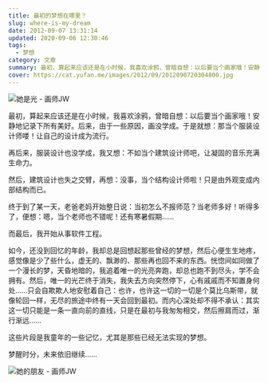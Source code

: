 ```yaml
---
title: 最初的梦想在哪里？
slug: where-is-my-dream
date: 2012-09-07 13:31:14
updated: 2020-09-06 12:30:46
tags:
  - 梦想
category: 文章
summary: 最初，算起来应该还是在小时候，我喜欢涂鸦，曾暗自想：以后要当个画家哦！安静地记录下所有美好。后来，由于一些原因，画没学成。
cover: https://cat.yufan.me/images/2012/09/2012090720304800.jpg
---
```


![她是光 - 画师JW](https://cat.yufan.me/images/2012/09/2012090720323100.jpg)

<MusicPlayer netease={427419132} />

最初，算起来应该还是在小时候，我喜欢涂鸦，曾暗自想：以后要当个画家哦！安静地记录下所有美好。后来，由于一些原因，画没学成。于是就想：那当个服装设计师喽！让自己的设计成为流行。

再后来，服装设计也没学成，我又想：不如当个建筑设计师吧，让凝固的音乐充满生命力。

然后，建筑设计也失之交臂，再想：没事，当个结构设计师啦！只是由外观变成内部结构而已。

终于到了某一天，老爸老妈开始整日说：当初怎么不报师范？当老师多好！听得多了，便想：嗯，当个老师也不错呢！还有寒暑假期……

而最后，我开始从事软件工程。

如今，还没到回忆的年龄，我却总是回想起那些曾经的梦想，然后心便生生地疼，感觉像是少了些什么，虚无的、飘渺的、那些再也回不来的东西。恍惚间如同做了一个漫长的梦，天昏地暗的，我追着唯一的光亮奔跑，却总也跑不到尽头，学不会拥有。然后，唯一的光芒终于消失，我失去方向突然停下，心有戚戚而不知置身何处……只会自欺欺人地安慰着自己：也许，也许这一切的一切是个莫比乌斯带，就像轮回一样，无尽的旅途中终有一天会回到最初。而内心深处却不得不承认：其实这一切只能是一条一直向前的直线，只是在最初与我匆匆相交，然后擦肩而过，渐行渐远……

这些片段是我童年的一些记忆，尤其是那些已经无法实现的梦想。

梦醒时分，未来依旧继续……

![她的朋友 - 画师JW](https://cat.yufan.me/images/2012/09/2012090720323500.jpg)
